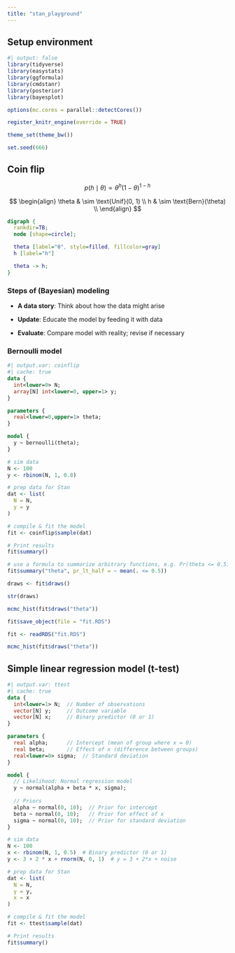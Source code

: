 ```yaml
---
title: "stan_playground"
---
```


## Setup environment

```r
#| output: false
library(tidyverse)
library(easystats)
library(ggformula)
library(cmdstanr)
library(posterior)
library(bayesplot)

options(mc.cores = parallel::detectCores())

register_knitr_engine(override = TRUE)

theme_set(theme_bw())

set.seed(666)
```


## Coin flip

$$
p(h \mid \theta) \propto \theta^h (1 - \theta)^{1-h}
$$

$$
\begin{align}
\theta & \sim \text{Unif}(0, 1) \\
h & \sim \text{Bern}(\theta) \\
\end{align}
$$

```dot
digraph {
  rankdir=TB;
  node [shape=circle];

  theta [label="θ", style=filled, fillcolor=gray]
  h [label="h"]

  theta -> h;
}
```

### Steps of (Bayesian) modeling

-   **A data story**: Think about how the data might arise

-   **Update**: Educate the model by feeding it with data

-   **Evaluate**: Compare model with reality; revise if necessary

### Bernoulli model

```stan
#| output.var: coinflip
#| cache: true
data {
  int<lower=0> N;
  array[N] int<lower=0, upper=1> y;
}

parameters {
  real<lower=0,upper=1> theta;
}

model {
  y ~ bernoulli(theta);
}
```

```r
# sim data
N <- 100
y <- rbinom(N, 1, 0.8)

# prep data for Stan
dat <- list(
  N = N,
  y = y
)

# compile & fit the model
fit <- coinflip$sample(dat)

# Print results
fit$summary()
```

```r
# use a formula to summarize arbitrary functions, e.g. Pr(theta <= 0.5)
fit$summary("theta", pr_lt_half = ~ mean(. <= 0.5))
```

```r
draws <- fit$draws()

str(draws)
```

```r
mcmc_hist(fit$draws("theta"))
```

```r
fit$save_object(file = "fit.RDS")
```

```r
fit <- readRDS("fit.RDS")
```

```r
mcmc_hist(fit$draws("theta"))
```


## Simple linear regression model (t-test)

```stan
#| output.var: ttest
#| cache: true
data {
  int<lower=1> N;  // Number of observations
  vector[N] y;     // Outcome variable
  vector[N] x;     // Binary predictor (0 or 1)
}

parameters {
  real alpha;      // Intercept (mean of group where x = 0)
  real beta;       // Effect of x (difference between groups)
  real<lower=0> sigma;  // Standard deviation
}

model {
  // Likelihood: Normal regression model
  y ~ normal(alpha + beta * x, sigma);
  
  // Priors
  alpha ~ normal(0, 10);  // Prior for intercept
  beta ~ normal(0, 10);   // Prior for effect of x
  sigma ~ normal(0, 10);  // Prior for standard deviation
}
```

```r
# sim data
N <- 100
x <- rbinom(N, 1, 0.5)  # Binary predictor (0 or 1)
y <- 3 + 2 * x + rnorm(N, 0, 1)  # y = 3 + 2*x + noise

# prep data for Stan
dat <- list(
  N = N,
  y = y,
  x = x
)

# compile & fit the model
fit <- ttest$sample(dat)

# Print results
fit$summary()
```

